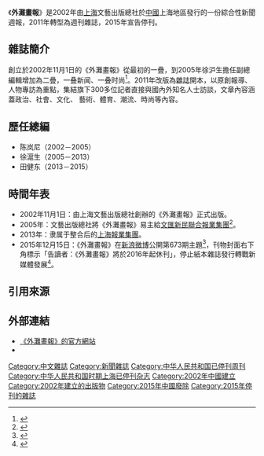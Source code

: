 {{Infobox Magazine
| 名稱      = 外灘畫報
| 英文名    = The Bund
| 標誌      = 
| 標誌大小  =
| 圖像      = Thebundmag.jpg
| 圖像大小  = 
| 圖像說明  = 2014年《外灘畫報》第577期雜誌封面
| 主編      = 
| 編輯      = 
| 編輯者    = 
| 類別      = 新聞、文化、生活、時尚
| 發行周期  = 週刊
| 發行量    = 581,000本（2014年）<ref>{{Cite web |url = http://www.allchina.cn/magazine/pmm67.html |title = 《外滩画报》杂志2014年广告价格 |author =  |date = 2014年2月13日 |publisher = 媒體資源網 |language = zh-cn |accessdate = 2016年1月8日 |quote = 參照的相關原文 |archive-date = 2014年7月26日 |archive-url = https://web.archive.org/web/20140726100617/http://www.allchina.cn/Magazine/PMM67.html |dead-url = no }}</ref>
| 創辦人    = 陳嵐尼
| 出版者    = 上海外灘傳媒有限公司
| 實際發行量= 
| 滯銷量    = 
| 總發行量  = 
| 創刊日期  = 2002年11月1日
| 首發日期  = 
| 最後發行日期  = 2015年12月17日<ref>{{Cite web |url = https://www.facebook.com/MagAddiction/photos/a.248046778650617.54702.248045935317368/818525198269436/?type=3&theater |title = 《外滩画报》第673期「探索未來紙媒的可能性」 |author = 許哲寧 |date = 2016年1月8日 |publisher = 雜誌上癮俱樂部 |language = zh-tw |accessdate = 2016年1月8日 |quote = 2002年於上海創立的《#外滩画报》本期宣告休刊，從報刊轉型雜誌，組織專業記者群，深入報導全球新聞事件，從伊拉克前線到中國各省文化，近年則是貼近時尚、藝術、生活議題，究竟未來紙本媒體的路怎麼走？
 }}</ref>
| 公司      = [[上海報業集團|上海報業集團]]
| 創刊地區  = {{CHN}}
| 總部所在地= {{CHN}}上海市常熟路100弄10号宝立大厦5楼
| 語言      = 簡體中文
| 網站      = http://bundpic.com
| issn      = 
| oclc           = 
}}

《'''外灘畫報'''》是2002年由[[上海|上海]]文藝出版總社於[[中國|中國]]上海地區發行的一份綜合性新聞週報，2011年轉型為週刊雜誌，2015年宣告停刊。

==雜誌簡介==

創立於2002年11月1日的《外灘畫報》從最初的一疊，到2005年徐沪生擔任副總編輯增加為二疊，一叠新闻、一叠时尚<ref>{{Cite web |url = http://www.guanmedia.com/news/detail_252.html |title = 老员工《外滩画报》回忆：纸媒不死 只是各自凋零 |author = 河西 |date = 2015年12月18日 |publisher = 澎湃新闻 |language = zh-cn |accessdate = 2016年1月8日 |quote = 2005年，徐沪生入主《外滩画报》任副总编辑，实际主管编辑内容。从最初《外滩画报》创刊时的一叠发展为二叠，一叠新闻，一叠时尚，《外滩画报》正式进入发展的第二阶段，主要是依托上海国际大城市的背景，以大牌名人的独家专访吸引广告客户的注意，时尚腔调、国际视野，版式上模仿的是邵忠办的《周末画报》，但是明显比之更有深度，更多独家大牌专访，更有看头。 |archive-url = https://web.archive.org/web/20160304215601/http://www.guanmedia.com/news/detail_252.html |archive-date = 2016年3月4日 |dead-url = yes }}</ref>。2011年改版為[[雜誌|雜誌]]開本，以原創報導、人物專訪為重點，集結旗下300多位記者直接與國內外知名人士訪談，文章內容涵蓋政治、社會、文化、 藝術、體育、潮流、時尚等內容。

==歷任總編==
*陈岚尼（2002－2005）
*徐滬生（2005－2013）
*田健东（2013－2015）

==時間年表==
*2002年11月1日：由上海文藝出版總社創辦的《外灘畫報》正式出版。
*2005年：文藝出版總社將《外灘畫報》易主給[[文匯新民聯合報業集團|文匯新民聯合報業集團]]<ref>{{Cite web |url = http://paper.wenweipo.com/2012/01/04/BK1201040002.htm |title = 滬上十年《外灘畫報》 |author = 梁瑤 |date = 2012年1月4日 |publisher = 文匯報 |language = zh-cn |accessdate = 2016年1月8日 |quote = 2005年，文藝出版社像甩燙手山芋一樣，把這份前景堪憂的報紙給了文匯新民報業集團，由一家背景實力雄厚的香港公司作為投資商。新公司為其注入香港資金，也帶來了香港報業的效率。 |archive-date = 2016年3月4日 |archive-url = https://web.archive.org/web/20160304063130/http://paper.wenweipo.com/2012/01/04/BK1201040002.htm |dead-url = no }}</ref>。
*2013年：隶属于整合后的[[上海報業集團|上海報業集團]]。
*2015年12月15日：《外灘畫報》在[[新浪微博|新浪微博]]公開第673期主題<ref>{{Cite web |url = http://www.weibo.com/1281021921/D8wZOgLiG?from=page_1002061281021921_profile&wvr=6&mod=weibotime&type=comment#_rnd1452212861739 |title = 杂志还有未来吗？ |author = 外滩传媒 |date = 2015年12月15日 |publisher = 新浪微博 |language = zh-cn |accessdate = 2016年1月8日 |quote = 在本期封面专题中，我们向大家推荐100本小众杂志，内容覆盖时装、生活方式、艺术设计以及人文精神。这些杂志是一种标杆：不用刻意迎合、不需迫切转型。这些勇敢的杂志创办人精神，也值得我们借鉴。 }}</ref>，刊物封面右下角標示「告讀者：《外灘畫報》將於2016年起休刊」，停止紙本雜誌發行轉戰新媒體發展<ref>{{Cite web |url = http://news.xinhuanet.com/fashion/2016-01/04/c_128586112_5.htm |title = 如何度过纸媒的寒冬？盘点成功转换跑道的杂志编辑们 |author = 饶丹 |date = 2016年1月4日 |publisher = 新华网 |language = zh-cn |accessdate = 2016年1月8日 |quote = 当《外滩画报》关张的消息传出，行业内一片哗然，我们不禁唏嘘感叹传统媒体行业的落寞与无奈。《外滩画报》创刊于2002年，2011年起改版为杂志，到宣告2016年起正式休刊，《外滩画报》共发布673期，曾号称是中国社会精英的首选周报读物。然而休刊不代表着终结。以《100本小众杂志探索未来纸媒的可能性》为标题的最后一期杂志，似乎也表明了它转战新媒体的战场的决心。 }}</ref>。

==引用來源==
{{reflist|2}}

==外部連結==
*[http://bundpic.com 《外灘畫報》的官方網站]{{Wayback|url=http://bundpic.com/ |date=20200725042420 }}
*{{weibo|thebund}}
{{上海报业集团}}
[[Category:中文雜誌|Category:中文雜誌]]
[[Category:新聞雜誌|Category:新聞雜誌]]
[[Category:中华人民共和国已停刊周刊|Category:中华人民共和国已停刊周刊]]
[[Category:中华人民共和国时期上海已停刊杂志|Category:中华人民共和国时期上海已停刊杂志]]
[[Category:2002年中國建立|Category:2002年中國建立]]
[[Category:2002年建立的出版物|Category:2002年建立的出版物]]
[[Category:2015年中國廢除|Category:2015年中國廢除]]
[[Category:2015年停刊的雜誌|Category:2015年停刊的雜誌]]
